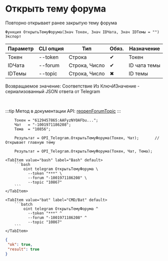 ﻿---
sidebar_position: 5
description: Открыть тему форума и другие функции для работы с Telegram в Открытом пакете интеграций - бесплатной open-source библиотеке интеграций для 1С:Предприятие 8, OneScript и CLI
keywords: [1C, 1С, 1С:Предприятие, 1С:Предприятие 8.3, API, Интеграция, Сервисы, Обмен, OneScript, CLI, Telegram]
---


# Открыть тему форума
 Повторно открывает ранее закрытую тему форума



`Функция ОткрытьТемуФорума(Знач Токен, Знач IDЧата, Знач IDТемы = "") Экспорт`

  | Параметр | CLI опция | Тип | Обяз. | Назначение |
  |-|-|-|-|-|
  | Токен | --token | Строка | &#x2714; | Токен |
  | IDЧата | --forum | Строка, Число | &#x2714; | ID чата темы |
  | IDТемы | --topic | Строка, Число | &#x2716; | ID темы |

  
  Возвращаемое значение:   Соответствие Из КлючИЗначение - сериализованный JSON ответа от Telegram

<br/>

:::tip
Метод в документации API: [reopenForumTopic](https://core.telegram.org/bots/api#reopenforumtopic)
:::
<br/>



```bsl title="Пример использования для 1С:Предприятие/OneScript"
    Токен = "6129457865:AAFyzNYOAFbu...";
    Чат   = "-1001971186208";
    Тема  = "10856";

    Результат = OPI_Telegram.ОткрытьТемуФорума(Токен, Чат);       // Открывает главную тему

    Результат = OPI_Telegram.ОткрытьТемуФорума(Токен, Чат, Тема);
```
    

 <Tabs>
  
    <TabItem value="bash" label="Bash" default>
        ```bash
            oint telegram ОткрытьТемуФорума \
              --token "***" \
              --forum "-1001971186208" \
              --topic "10867"
        ```
    </TabItem>
  
    <TabItem value="bat" label="CMD/Bat" default>
        ```batch
            oint telegram ОткрытьТемуФорума ^
              --token "***" ^
              --forum "-1001971186208" ^
              --topic "10867"
        ```
    </TabItem>
</Tabs>


```json title="Результат"
{
 "ok": true,
 "result": true
}
```
